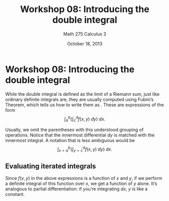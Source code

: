 % Workshop 08: Introducing the double integral
% Math 275 Calculus 3
% October 18, 2013

# Workshop 08: Introducing the double integral

While the double integral is defined as the limit of a Riemann sum, just like ordinary definite integrals are, they are usually computed using Fubini's Theorem, which tells us how to write them as \emph{iterated integrals}. These are expressions of the form
$$ \int_a^b \left( \int_c^d f(x,y) \; dy \right) \; dx. $$

Usually, we omit the parentheses with this understood grouping of operations. Notice that the innermost differential $dy$ is matched with the innermost integral. A notation that is less ambiguous would be
$$ \int_{x=a}^b \left( \int_{y=c}^d f(x,y) \; dy \right) \; dx. $$

## Evaluating iterated integrals

Since $f(x,y)$ in the above expressions is a function of $x$ and $y$, if we perform a definite integral of this function over $x$, we get a function of $y$ alone. It's analogous to partial differentiation: if you're integrating $dx$, $y$ is like a constant.

\begin{questions}

\question Evaluate the iterated integral. \emph{Answer}: $40(e^4 - e^2)$

$\displaystyle\int_{x=2}^4 \left( \displaystyle\int_{y=1}^9 ye^x \; dy \right) \; dx = $

\dwrspace{1}

\newpage

\question Evaluate the iterated integral. \emph{Answer}: 84

$\displaystyle\int_{2}^{6} \displaystyle\int_{1}^{4} x^2 \; dx \; dy = $

\dwrspace{1}



\question Evaluate the iterated integral. \emph{Answer}: 4/3

$\displaystyle\int_{-1}^{1} \displaystyle\int_0^{\pi} x^2 \sin{y} \; dy \; dx = $

\dwrspace{1}

\question Evaluate the iterated integral. 

$\displaystyle\int_{-1}^{1} \displaystyle\int_0^{\pi} x^2 \sin{y} \; dx \; dy = $

\dwrspace{1}

\end{questions}